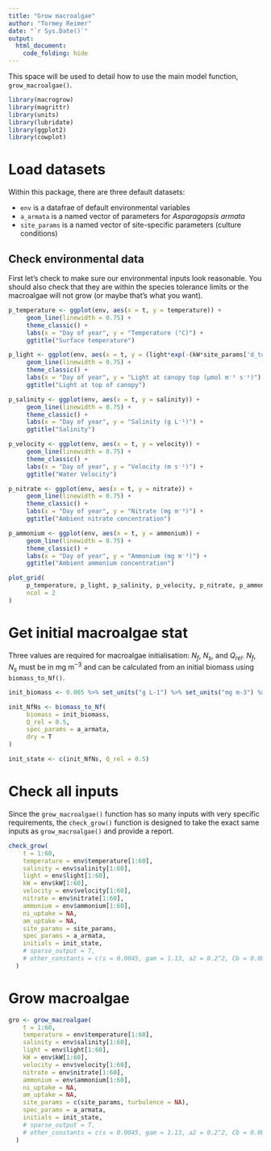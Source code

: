 ```yaml
---
title: "Grow macroalgae"
author: "Tormey Reimer"
date: "`r Sys.Date()`"
output:
  html_document:
    code_folding: hide
---
```


This space will be used to detail how to use the main model function, `grow_macroalgae()`.

```r
library(macrogrow)
library(magrittr)
library(units)
library(lubridate)
library(ggplot2)
library(cowplot)
```

# Load datasets

Within this package, there are three default datasets:

* `env` is a datafrae of default environmental variables
* `a_armata` is a named vector of parameters for _Asparagopsis armata_
* `site_params` is a named vector of site-specific parameters (culture conditions)

## Check environmental data

First let's check to make sure our environmental inputs look reasonable. You should also check that they are within the species tolerance limits or the macroalgae will not grow (or maybe that's what you want).

```r
p_temperature <- ggplot(env, aes(x = t, y = temperature)) +
     geom_line(linewidth = 0.75) +
     theme_classic() +
     labs(x = "Day of year", y = "Temperature (°C)") +
     ggtitle("Surface temperature")

p_light <- ggplot(env, aes(x = t, y = (light*exp(-(kW*site_params['d_top']))))) +
     geom_line(linewidth = 0.75) +
     theme_classic() +
     labs(x = "Day of year", y = "Light at canopy top (μmol m⁻² s⁻¹)") +
     ggtitle("Light at top of canopy")

p_salinity <- ggplot(env, aes(x = t, y = salinity)) +
     geom_line(linewidth = 0.75) +
     theme_classic() +
     labs(x = "Day of year", y = "Salinity (g L⁻¹)") +
     ggtitle("Salinity")

p_velocity <- ggplot(env, aes(x = t, y = velocity)) +
     geom_line(linewidth = 0.75) +   
     theme_classic() +
     labs(x = "Day of year", y = "Velocity (m s⁻¹)") +
     ggtitle("Water Velocity")

p_nitrate <- ggplot(env, aes(x = t, y = nitrate)) +
     geom_line(linewidth = 0.75) +   
     theme_classic() +
     labs(x = "Day of year", y = "Nitrate (mg m⁻³)") +
     ggtitle("Ambient nitrate concentration")

p_ammonium <- ggplot(env, aes(x = t, y = ammonium)) +
     geom_line(linewidth = 0.75) +   
     theme_classic() +
     labs(x = "Day of year", y = "Ammonium (mg m⁻³)") +
     ggtitle("Ambient ammonium concentration")

plot_grid(
     p_temperature, p_light, p_salinity, p_velocity, p_nitrate, p_ammonium,
     ncol = 2
)
```

# Get initial macroalgae stat

Three values are required for macroalgae initialisation: $N_f$, $N_s$, and $Q_{rel}$. $N_f$, $N_s$ must be in mg m$^{-3}$ and can be calculated from an initial biomass using `biomass_to_Nf()`.

```r

init_biomass <- 0.005 %>% set_units("g L-1") %>% set_units("mg m-3") %>% drop_units()

init_NfNs <- biomass_to_Nf(
     biomass = init_biomass, 
     Q_rel = 0.5, 
     spec_params = a_armata,
     dry = T
)

init_state <- c(init_NfNs, Q_rel = 0.5)
```

# Check all inputs

Since the `grow_macroalgae()` function has so many inputs with very specific requirements, the `check_grow()` function is designed to take the exact same inputs as `grow_macroalgae()` and provide a report.

```r
check_grow(
    t = 1:60,
    temperature = env$temperature[1:60],
    salinity = env$salinity[1:60],
    light = env$light[1:60],
    kW = env$kW[1:60],
    velocity = env$velocity[1:60],
    nitrate = env$nitrate[1:60],
    ammonium = env$ammonium[1:60],
    ni_uptake = NA,
    am_uptake = NA,
    site_params = site_params,
    spec_params = a_armata,
    initials = init_state,
    # sparse_output = T,
    # other_constants = c(s = 0.0045, gam = 1.13, a2 = 0.2^2, Cb = 0.0025)
  )
```

# Grow macroalgae 

```r
gro <- grow_macroalgae(
    t = 1:60,
    temperature = env$temperature[1:60],
    salinity = env$salinity[1:60],
    light = env$light[1:60],
    kW = env$kW[1:60],
    velocity = env$velocity[1:60],
    nitrate = env$nitrate[1:60],
    ammonium = env$ammonium[1:60],
    ni_uptake = NA,
    am_uptake = NA,
    site_params = c(site_params, turbulence = NA),
    spec_params = a_armata,
    initials = init_state,
    # sparse_output = T,
    # other_constants = c(s = 0.0045, gam = 1.13, a2 = 0.2^2, Cb = 0.0025)
  )
```



